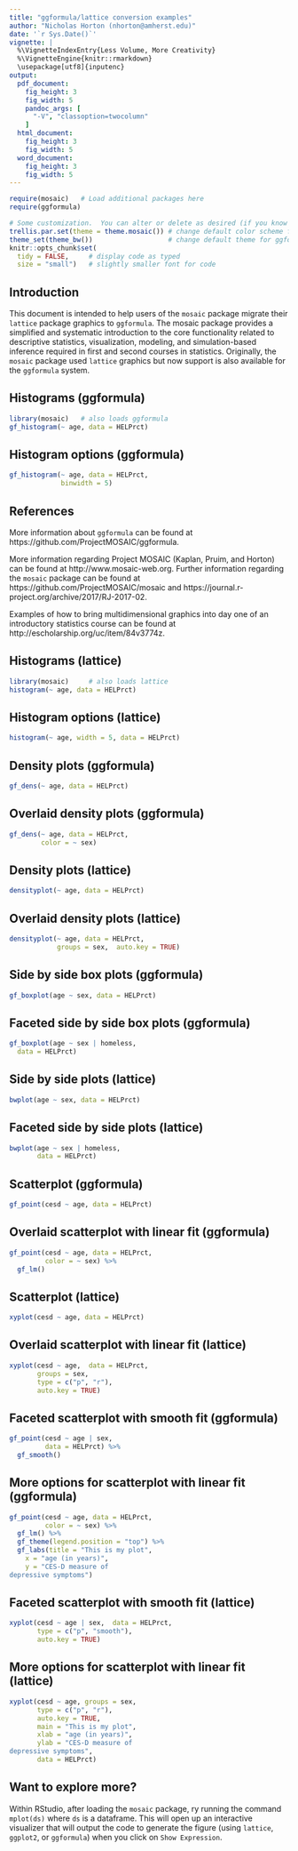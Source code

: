 ```yaml
---
title: "ggformula/lattice conversion examples"
author: "Nicholas Horton (nhorton@amherst.edu)"
date: '`r Sys.Date()`'
vignette: |
  %\VignetteIndexEntry{Less Volume, More Creativity} 
  %\VignetteEngine{knitr::rmarkdown} 
  \usepackage[utf8]{inputenc}
output: 
  pdf_document:
    fig_height: 3
    fig_width: 5
    pandoc_args: [
      "-V", "classoption=twocolumn"
    ]
  html_document:
    fig_height: 3
    fig_width: 5
  word_document:
    fig_height: 3
    fig_width: 5
---
```

```r
require(mosaic)   # Load additional packages here 
require(ggformula)

# Some customization.  You can alter or delete as desired (if you know what you are doing).
trellis.par.set(theme = theme.mosaic()) # change default color scheme for lattice
theme_set(theme_bw())                   # change default theme for ggformula
knitr::opts_chunk$set(
  tidy = FALSE,     # display code as typed
  size = "small")   # slightly smaller font for code
```

## Introduction
This document is intended to help users of the `mosaic` package migrate their `lattice` package graphics to `ggformula`.  The mosaic package provides a simplified and systematic introduction to the core functionality related to descriptive statistics, visualization, modeling, and simulation-based inference required in first and second courses in statistics.  Originally, the `mosaic` package used `lattice` graphics but now support is also available for the `ggformula` system. 

\vfill

## Histograms (ggformula)

```r
library(mosaic)   # also loads ggformula 
gf_histogram(~ age, data = HELPrct)
```

## Histogram options (ggformula)

```r
gf_histogram(~ age, data = HELPrct,
             binwidth = 5) 
```

\newpage

## References 

More information about `ggformula` can be found at https://github.com/ProjectMOSAIC/ggformula.

More information regarding Project MOSAIC (Kaplan, Pruim, and Horton) can be found at http://www.mosaic-web.org.  Further information regarding the `mosaic` package can be found at https://github.com/ProjectMOSAIC/mosaic and https://journal.r-project.org/archive/2017/RJ-2017-02.

Examples of how to bring multidimensional graphics into day one of an introductory statistics course can be found at http://escholarship.org/uc/item/84v3774z. 

\vfill

## Histograms (lattice)

```r
library(mosaic)     # also loads lattice
histogram(~ age, data = HELPrct)
```

## Histogram options (lattice)

```r
histogram(~ age, width = 5, data = HELPrct)
```




\newpage

## Density plots (ggformula)

```r
gf_dens(~ age, data = HELPrct)
```

## Overlaid density plots (ggformula)

```r
gf_dens(~ age, data = HELPrct,
        color = ~ sex)
```

\newpage

## Density plots (lattice)

```r
densityplot(~ age, data = HELPrct)
```

## Overlaid density plots (lattice)

```r
densityplot(~ age, data = HELPrct,
            groups = sex,  auto.key = TRUE)
```

\newpage

## Side by side box plots (ggformula)

```r
gf_boxplot(age ~ sex, data = HELPrct)
```

## Faceted side by side box plots (ggformula)

```r
gf_boxplot(age ~ sex | homeless, 
  data = HELPrct)
```


\newpage

## Side by side plots (lattice)

```r
bwplot(age ~ sex, data = HELPrct)
```

## Faceted side by side plots (lattice)

```r
bwplot(age ~ sex | homeless, 
       data = HELPrct)
```

\newpage


## Scatterplot (ggformula)

```r
gf_point(cesd ~ age, data = HELPrct)
```



## Overlaid scatterplot with linear fit (ggformula)

```r
gf_point(cesd ~ age, data = HELPrct,
         color = ~ sex) %>%
  gf_lm()
``````

\newpage 

## Scatterplot (lattice)

```r
xyplot(cesd ~ age, data = HELPrct)
```

## Overlaid scatterplot with linear fit (lattice)

```r
xyplot(cesd ~ age,  data = HELPrct,
       groups = sex, 
       type = c("p", "r"), 
       auto.key = TRUE) 
```

\newpage 

## Faceted scatterplot with smooth fit (ggformula)

```r
gf_point(cesd ~ age | sex, 
         data = HELPrct) %>%
  gf_smooth()
``````



## More options for scatterplot with linear fit (ggformula)

```r
gf_point(cesd ~ age, data = HELPrct,
         color = ~ sex) %>%
  gf_lm() %>% 
  gf_theme(legend.position = "top") %>% 
  gf_labs(title = "This is my plot", 
    x = "age (in years)", 
    y = "CES-D measure of
depressive symptoms")
```


\newpage

## Faceted scatterplot with smooth fit (lattice)

```r
xyplot(cesd ~ age | sex,  data = HELPrct,
       type = c("p", "smooth"), 
       auto.key = TRUE) 
```




## More options for scatterplot with linear fit (lattice)

```r
xyplot(cesd ~ age, groups = sex, 
       type = c("p", "r"), 
       auto.key = TRUE, 
       main = "This is my plot", 
       xlab = "age (in years)", 
       ylab = "CES-D measure of
depressive symptoms",
       data = HELPrct)
```

## Want to explore more?

Within RStudio, after loading the `mosaic` package, ry running the command `mplot(ds)` where `ds` is a dataframe.  This will open up an interactive visualizer that will output the code to generate the figure (using `lattice`, `ggplot2`, or `ggformula`) when you click on `Show Expression`. 






